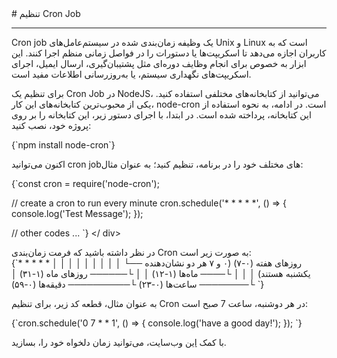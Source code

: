 
<Layout>
# تنظیم Cron Job
<hr className="mb-2" />

Cron job یک وظیفه زمان‌بندی شده در سیستم‌عامل‌های Unix و Linux است که به کاربران اجازه می‌دهد تا اسکریپت‌ها یا دستورات را در فواصل زمانی منظم اجرا کنند. این ابزار به خصوص برای انجام وظایف دوره‌ای مثل پشتیبان‌گیری، ارسال ایمیل، اجرای اسکریپت‌های نگهداری سیستم، یا به‌روزرسانی اطلاعات مفید است.
<div className="h-4" />

برای تنظیم یک Cron Job در NodeJS، می‌توانید از کتابخانه‌های مختلفی استفاده کنید. یکی از محبوب‌ترین کتابخانه‌های این کار، <Important>node-cron</Important> است. 
در ادامه، به نحوه استفاده از این کتابخانه، پرداخته شده است. در ابتدا، با اجرای دستور زیر، این کتابخانه را بر روی پروژه خود، نصب کنید: 

<div className="h-2" />
<div dir="ltr">
<Highlight  className="js">
{`npm install node-cron`}
</Highlight>
</ div>
<div className="h-2" />

اکنون می‌توانید cron jobهای مختلف خود را در برنامه، تنظیم کنید؛ به عنوان مثال: 
<div className="h-2" />
<div dir="ltr">
<Highlight  className="js">
{`const cron = require('node-cron');

// create a cron to run every minute
cron.schedule('* * * * *', () => {
  console.log('Test Message');
});

// other codes ...
`}
</Highlight>
</ div>
<div className="h-2" />

<Section id="cron-format" title="فرمت زمان‌بندی Cron Job" />
در نظر داشته باشید که فرمت زمان‌بندی Cron به صورت زیر است:
<div className="h-2" />
<div dir="ltr">
<Highlight  className="scss">
{`* * * * *
│ │ │ │ │
│ │ │ │ └── روزهای هفته (۰-۷) (۰ و ۷ هر دو نشان‌دهنده یکشنبه هستند)
│ │ │ └──── ماه‌ها (۱-۱۲)
│ │ └────── روزهای ماه (۱-۳۱)
│ └──────── ساعت‌ها (۰-۲۳)
└────────── دقیقه‌ها (۰-۵۹)
`}
</Highlight>
</ div>
<div className="h-2" />

به عنوان مثال، قطعه کد زیر، برای تنظیم Cron در هر دوشنبه، ساعت 7 صبح است:

<div className="h-2" />
<div dir="ltr">
<Highlight  className="js">
{`cron.schedule('0 7 * * 1', () => {
  console.log('have a good day!');
});
`}
</Highlight>
</ div>
<div className="h-2" />

<Alert variant="success">
<p>
    با کمک <a href="https://crontab.guru/" className="blue-link">این</a> وب‌سایت، می‌توانید زمان دلخواه خود را، بسازید.
</p>
</Alert>

<NextPage next="./configure-trusted-proxy/about" />

</Layout>